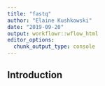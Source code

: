 ```yaml
---
title: "fastq"
author: "Elaine Kushkowski"
date: "2019-09-20"
output: workflowr::wflow_html
editor_options:
  chunk_output_type: console
---
```


## Introduction

```r

```

